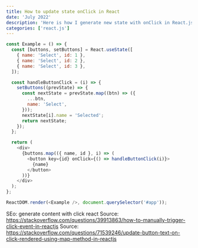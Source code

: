 ```yaml
---
title: How to update state onClick in React
date: 'July 2022'
description: 'Here is how I generate new state with onClick in React.js'
categories: ['react.js']
---
```


```js
const Example = () => {
  const [buttons, setButtons] = React.useState([
    { name: 'Select', id: 1 },
    { name: 'Select', id: 2 },
    { name: 'Select', id: 3 },
  ]);

  const handleButtonClick = (i) => {
    setButtons((prevState) => {
      const nextState = prevState.map((btn) => ({
        ...btn,
        name: 'Select',
      }));
      nextState[i].name = 'Selected';
      return nextState;
    });
  };

  return (
    <div>
      {buttons.map(({ name, id }, i) => (
        <button key={id} onClick={() => handleButtonClick(i)}>
          {name}
        </button>
      ))}
    </div>
  );
};

ReactDOM.render(<Example />, document.querySelector('#app'));
```

SEo: generate content with click react
Source: https://stackoverflow.com/questions/39913863/how-to-manually-trigger-click-event-in-reactjs
Source: https://stackoverflow.com/questions/71539246/update-button-text-on-click-rendered-using-map-method-in-reactjs

